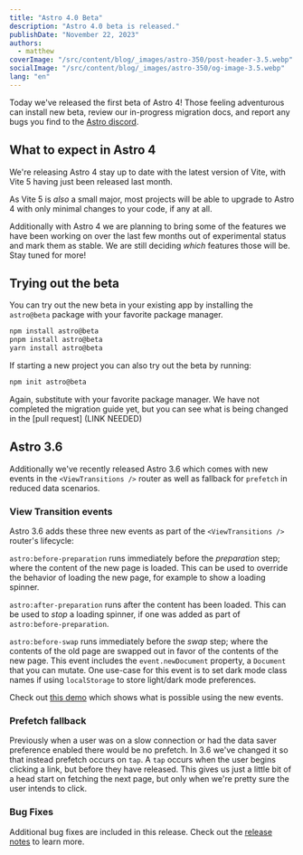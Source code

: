 ```yaml
---
title: "Astro 4.0 Beta"
description: "Astro 4.0 beta is released."
publishDate: "November 22, 2023"
authors:
  - matthew
coverImage: "/src/content/blog/_images/astro-350/post-header-3.5.webp"
socialImage: "/src/content/blog/_images/astro-350/og-image-3.5.webp"
lang: "en"
---
```


Today we've released the first beta of Astro 4! Those feeling adventurous can install new beta, review our in-progress migration docs, and report any bugs you find to the [Astro discord](https://astro.build/chat).

## What to expect in Astro 4

We're releasing Astro 4 stay up to date with the latest version of Vite, with Vite 5 having just been released last month.

As Vite 5 is *also* a small major, most projects will be able to upgrade to Astro 4 with only minimal changes to your code, if any at all.

Additionally with Astro 4 we are planning to bring some of the features we have been working on over the last few months out of experimental status and mark them as stable. We are still deciding *which* features those will be. Stay tuned for more!

## Trying out the beta

You can try out the new beta in your existing app by installing the `astro@beta` package with your favorite package manager.

```sh
npm install astro@beta
pnpm install astro@beta
yarn install astro@beta
```

If starting a new project you can also try out the beta by running:

```sh
npm init astro@beta
```

Again, substitute with your favorite package manager. We have not completed the migration guide yet, but you can see what is being changed in the [pull request] (LINK NEEDED)

## Astro 3.6

Additionally we've recently released Astro 3.6 which comes with new events in the `<ViewTransitions />` router as well as fallback for `prefetch` in reduced data scenarios.

### View Transition events

Astro 3.6 adds these three new events as part of the `<ViewTransitions />` router's lifecycle:

`astro:before-preparation` runs immediately before the *preparation* step; where the content of the new page is loaded. This can be used to override the behavior of loading the new page, for example to show a loading spinner.

`astro:after-preparation` runs after the content has been loaded. This can be used to *stop* a loading spinner, if one was added as part of `astro:before-preparation`.

`astro:before-swap` runs immediately before the *swap* step; where the contents of the old page are swapped out in favor of the contents of the new page. This event includes the `event.newDocument` property, a `Document` that you can mutate. One use-case for this event is to set dark mode class names if using `localStorage` to store light/dark mode preferences.

Check out [this demo](https://events-3bg.pages.dev/) which shows what is possible using the new events.

### Prefetch fallback

Previously when a user was on a slow connection or had the data saver preference enabled there would be no prefetch. In 3.6 we've changed it so that instead prefetch occurs on `tap`. A `tap` occurs when the user begins clicking a link, but before they have released. This gives us just a little bit of a head start on fetching the next page, but only when we're pretty sure the user intends to click.

### Bug Fixes

Additional bug fixes are included in this release. Check out the [release notes](https://github.com/withastro/astro/blob/main/packages/astro/CHANGELOG.md#360) to learn more.
